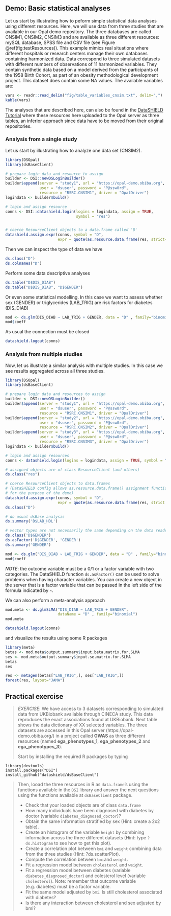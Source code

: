 ## Demo: Basic statistical analyses


Let us start by illustrating how to peform simple statistical data analyses using different resources. Here, we will use data from three studies that are available in our Opal demo repository. The three databases are called CNSIM1, CNSIM2, CNSIM3 and are available as three different resources: mySQL database, SPSS file and CSV file (see Figure \@ref(fig:testResources)). This example mimics real situations where different hospitals or research centers manage their own databases containing harmonized data. Data correspond to three simulated datasets with different numbers of observations of 11 harmonized variables. They contain synthetic data based on a model derived from the participants of the 1958 Birth Cohort, as part of an obesity methodological development project. This dataset does contain some NA values. The available variables are:


```r
vars <- readr::read_delim("fig/table_variables_cnsim.txt", delim=",")
kable(vars)
```


The analyses that are described here, can also be found in the [DataSHIELD Tutorial](https://data2knowledge.atlassian.net/wiki/spaces/DSDEV/pages/714571780/Tutorial+for+DataSHIELD+users+v5+-+http+bit.ly+intro-DS) where these resources here uploaded to the Opal server as three tables, an inferior approach since data have to be moved from their original repositories.  

### Analysis from a single study

Let us start by illustrating how to analyze one data set (CNSIM2). 


```r
library(DSOpal)
library(dsBaseClient)

# prepare login data and resource to assign
builder <- DSI::newDSLoginBuilder()
builder$append(server = "study1", url = "https://opal-demo.obiba.org", 
               user = "dsuser", password = "P@ssw0rd", 
               resource = "RSRC.CNSIM1", driver = "OpalDriver")
logindata <- builder$build()

# login and assign resource
conns <- DSI::datashield.login(logins = logindata, assign = TRUE, 
                               symbol = "res")


# coerce ResourceClient objects to a data.frame called 'D'
datashield.assign.expr(conns, symbol = "D", 
                       expr = quote(as.resource.data.frame(res, strict=TRUE)))
```

Then we can inspect the type of data we have

```r
ds.class("D")
ds.colnames("D")
```

Perform some data descriptive analyses

```r
ds.table("D$DIS_DIAB")
ds.table("D$DIS_DIAB", "D$GENDER")
```

Or even some statistical modelling. In this case we want to assess whether sex (GENDER) or triglycerides (LAB_TRIG) are risk factors for diabetes (DIS_DIAB)

```r
mod <- ds.glm(DIS_DIAB ~ LAB_TRIG + GENDER, data = "D" , family="binomial")
mod$coeff
```

As usual the connection must be closed

```r
datashield.logout(conns)
```


### Analysis from multiple studies

Now, let us illustrate a similar analysis with multiple studies. In this case we see results aggregated across all three studies.

```r
library(DSOpal)
library(dsBaseClient)

# prepare login data and resources to assign
builder <- DSI::newDSLoginBuilder()
builder$append(server = "study1", url = "https://opal-demo.obiba.org", 
               user = "dsuser", password = "P@ssw0rd", 
               resource = "RSRC.CNSIM1", driver = "OpalDriver")
builder$append(server = "study2", url = "https://opal-demo.obiba.org", 
               user = "dsuser", password = "P@ssw0rd", 
               resource = "RSRC.CNSIM2", driver = "OpalDriver")
builder$append(server = "study3", url = "https://opal-demo.obiba.org", 
               user = "dsuser", password = "P@ssw0rd", 
               resource = "RSRC.CNSIM3", driver = "OpalDriver")
logindata <- builder$build()

# login and assign resources
conns <- datashield.login(logins = logindata, assign = TRUE, symbol = "res")

# assigned objects are of class ResourceClient (and others)
ds.class("res")

# coerce ResourceClient objects to data.frames
# (DataSHIELD config allows as.resource.data.frame() assignment function 
# for the purpose of the demo)
datashield.assign.expr(conns, symbol = "D", 
                       expr = quote(as.resource.data.frame(res, strict = TRUE)))
ds.class("D")

# do usual dsBase analysis
ds.summary('D$LAB_HDL')

# vector types are not necessarily the same depending on the data reader that was used
ds.class('D$GENDER')
ds.asFactor('D$GENDER', 'GENDER')
ds.summary('GENDER')

mod <- ds.glm("DIS_DIAB ~ LAB_TRIG + GENDER", data = "D" , family="binomial")
mod$coeff
```

*NOTE*: the outcome variable must be a 0/1 or a factor variable with two categories. The DataSHIELD function `ds.asFactor()` can be used to solve problems when having character variables. You can create a new object in the server that is a factor variable that can be passed in the left side of the formula indicated by `~ `.


We can also perform a meta-analysis approach

```r
mod.meta <- ds.glmSLMA("DIS_DIAB ~ LAB_TRIG + GENDER", 
                       dataName = "D" , family="binomial")
mod.meta

datashield.logout(conns)
```


and visualize the results using some R packages

```r
library(meta)
betas <- mod.meta$output.summary$input.beta.matrix.for.SLMA
ses <- mod.meta$output.summary$input.se.matrix.for.SLMA
betas
ses

res <- metagen(betas["LAB_TRIG",], ses["LAB_TRIG",])
forest(res, layout="JAMA")
```

## Practical exercise

>
*EXERCISE*: We have access to 3 datasets corresponding to simulated data from UKBiobank available through CINECA study. This data reproduces the exact associations found at UKBiobank. Next table shows the data dictionary of XX selected variables. The three datasets are accessed in this Opal server (https://opal-demo.obiba.org/) in a project called **GWAS** as three different resources (named **ega_phenotypes_1**, **ega_phenotypes_2** and **ega_phenotypes_3**). 
>
Start by installing the required R packages by typing 
>
```
library(devtools)
install.packages("DSI")
install_github("datashield/dsBaseClient")
```
>
Then, looad the three resources in R as `data.frame`'s using the functions available in the `DSI` library and answer the next questions using the functions available at `dsBaseClient` package.
>
* Check that your loaded objects are of class `data.frame`
* How many individuals have been diagnosed with diabetes by doctor (variable `diabetes_diagnosed_doctor`)?
* Obtain the same information stratified by sex (Hint: create a 2x2 table).
* Create an histogram of the variable `height` by combining information across the three different datasets (Hint: type `?ds.histogram` to see how to get this plot).
* Create a correlation plot between `bmi` and `weight` combining data from the three studies (Hint: ?ds.scatterPlot).
* Compute the correlation between `bmi`and `weight`.
* Fit a regression model between `cholesterol` and `weight`. 
* Fit a regression model between diabetes (variable `diabetes_diagnosed_doctor`) and colesterol level (variable `cholesterol`). Note: remember that outcome variable (e.g. diabetes) must be a factor variable. 
* Fit the same model adjusted by `bmi`. Is still cholesterol associated with diabetes?
* Is there any interaction between cholesterol and sex adjusted by bmi?

